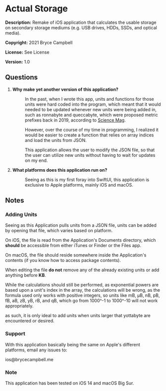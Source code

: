 =Actual Storage=

'''Description:''' Remake of iOS application that calculates the usable storage on secondary storage mediums (e.g. USB drives, HDDs, SSDs, and optical media).

'''Copyright:''' 2021 Bryce Campbell

'''License:''' See License

'''Version:''' 1.0

==Questions==

<ol>
<li>
<dl>
<dt style="font-weight:bold">Why make yet another version of this application?</dt>
<dd>
<p>In the past, when I wrote this app, units and functions for those units were hard coded into the program, which meant that it would needed to be updated whenever new units were being added in, such as ronnabyte and queccabyte, which were proposed metric prefixes back in 2019, according to [https://www.sciencemag.org/news/2019/02/you-know-kilo-mega-and-giga-metric-system-ready-ronna-and-quecca Science Mag].</p>
<p>However, over the course of my time in programming, I realized it would be easier to create a function that relies on array indices and load the units from JSON.</p>
<p>This application allows the user to modify the JSON file, so that the user can utilize new units without having to wait for updates on my end.</p>
</dd>
</dl>
</li>
<li>
<dl>
<dt style="font-weight:bold">What platforms does this application run on?</dt>
<dd>Seeing as this is my first foray into SwiftUI, this application is exclusive to Apple platforms, mainly iOS and macOS.</dd>
</dl>
</li>
</ol>

==Notes==

===Adding Units===

Seeing as this Application pulls units from a JSON file, units can be added by opening that file, which varies based on platform.

On iOS, the file is read from the Application's Documents directory, which <strong>should</strong> be accessible from either iTunes or Finder or the Files app.

On macOS, the file should reside somewhere inside the Application's contents (if you know how to access package contents).

When editing the file <strong>do not</strong> remove any of the already existing units or add anything before <strong>KB</strong>.

While the calculations should still be performed, as exponential powers are based upon a unit's index in the array, the calculations will be wrong, as the formula used only works with positive integers, so units like mB, μB, nB, pB, fB, aB, zB, yB, rB, and qB, which go from 1000^-1 to 1000^-10 will not work appropriately.

as such, it is only ideal to add units when units larger that yottabyte are encountered or desired.

===Support===

With this application basically being the same on Apple's different platforms, email any issues to:

ios@brycecampbell.me

===Note===

This application has been tested on iOS 14 and macOS Big Sur.
